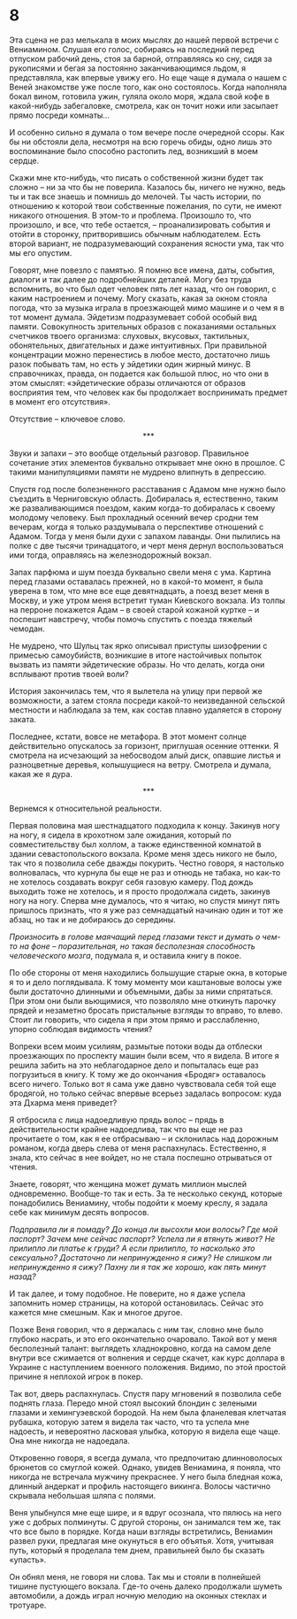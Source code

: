 # 8 {-}

Эта сцена не раз мелькала в моих мыслях до нашей первой встречи с Вениамином. Слушая его голос, собираясь на последний перед отпуском рабочий день, стоя за барной, отправляясь ко сну, сидя за рукописями и бегая за постоянно заканчивающимся льдом, я представляла, как впервые увижу его. Но еще чаще я думала о нашем с Веней знакомстве уже после того, как оно состоялось. Когда наполняла бокал вином, готовила ужин, гуляла около моря, ждала свой кофе в какой-нибудь забегаловке, смотрела, как он точит ножи или засыпает прямо посреди комнаты… 

И особенно сильно я думала о том вечере после очередной ссоры. Как бы ни обстояли дела, несмотря на всю горечь обиды, одно лишь это воспоминание было способно растопить лед, возникший в моем сердце. 

Скажи мне кто-нибудь, что писать о собственной жизни будет так сложно – ни за что бы не поверила. Казалось бы, ничего не нужно, ведь ты и так все знаешь и помнишь до мелочей. Ты часть истории, по отношению к которой твои собственные пожелания, по сути, не имеют никакого отношения. В этом-то и проблема. Произошло то, что произошло, и все, что тебе остается, – проанализировать события и отойти в сторонку, притворившись обычным наблюдателем. Есть второй вариант, не подразумевающий сохранения ясности ума, так что мы его опустим. 

Говорят, мне повезло с памятью. Я помню все имена, даты, события, диалоги и так далее до подробнейших деталей. Могу без труда вспомнить, во что был одет человек пять лет назад, что он говорил, с каким настроением и почему. Могу сказать, какая за окном стояла погода, что за музыка играла в проезжающей мимо машине и о чем я в тот момент думала. Эйдетизм подразумевает собой особый вид памяти. Совокупность зрительных образов с показаниями остальных счетчиков твоего организма: слуховых, вкусовых, тактильных, обонятельных, двигательных и даже интуитивных. При правильной концентрации можно перенестись в любое место, достаточно лишь разок побывать там, но есть у эйдетики один жирный минус. В справочниках, правда, он подается как большой плюс, но что они в этом смыслят: «эйдетические образы отличаются от образов восприятия тем, что человек как бы продолжает воспринимать предмет в момент его отсутствия».

Отсутствие – ключевое слово.

<div style="text-align: center;">***</div>

Звуки и запахи – это вообще отдельный разговор. Правильное сочетание этих элементов буквально открывает мне окно в прошлое. С такими манипуляциями памяти не мудрено влипнуть в депрессию.

Спустя год после болезненного расставания с Адамом мне нужно было съездить в Черниговскую область. Добиралась я, естественно, таким же разваливающимся поездом, каким когда-то добиралась к своему молодому человеку. Был прохладный осенний вечер сродни тем вечерам, когда я только раздумывала о перспективе отношений с Адамом. Тогда у меня были духи с запахом лаванды. Они пылились на полке с две тысячи тринадцатого, и черт меня дернул воспользоваться ими тогда, оправляясь на железнодорожный вокзал. 

Запах парфюма и шум поезда буквально свели меня с ума. Картина перед глазами оставалась прежней, но в какой-то момент, я была уверена в том, что мне все еще девятнадцать, а поезд везет меня в Москву, и уже утром меня встретит туман Киевского вокзала. Из толпы на перроне покажется Адам –  в своей старой кожаной куртке – и поспешит навстречу, чтобы помочь спустить с поезда тяжелый чемодан.

Не мудрено, что Шульц так ярко описывал приступы шизофрении с примесью самоубийств, возникшие в итоге настойчивых попыток вызвать из памяти эйдетические образы. Но что делать, когда они всплывают против твоей воли?

История закончилась тем, что я вылетела на улицу при первой же возможности, а затем стояла посреди какой-то неизведанной сельской местности и наблюдала за тем, как состав плавно удаляется в сторону заката.  

Последнее, кстати, вовсе не метафора. В этот момент солнце действительно опускалось за горизонт, приглушая осенние оттенки. Я смотрела на исчезающий за небосводом алый диск, опавшие листья и разноцветные деревья, колышущиеся на ветру. Смотрела и думала, какая же я дура.

<div style="text-align: center;">***</div>

Вернемся к относительной реальности.

Первая половина мая шестнадцатого подходила к концу. Закинув ногу на ногу, я сидела в крохотном зале ожидания, который по совместительству был холлом, а также единственной комнатой в здании севастопольского вокзала. Кроме меня здесь никого не было, так что я позволила себе дважды покурить. Честно говоря, я настолько волновалась, что курнула бы еще не раз и отнюдь не табака, но как-то не хотелось создавать вокруг себя газовую камеру. Под дождь выходить тоже не хотелось, и я просто продолжала сидеть, закинув ногу на ногу. Сперва мне думалось, что я читаю, но спустя минут пять пришлось признать, что я уже раз семнадцатый начинаю один и тот же абзац, но так и не добираюсь до середины.

*Произносить в голове маячащий перед глазами текст и думать о чем-то на фоне – поразительная, но такая бесполезная способность человеческого мозга*, подумала я, и оставила книгу в покое.

По обе стороны от меня находились большущие старые окна, в которые я то и дело поглядывала. К тому моменту мои каштановые волосы уже были достаточно длинными и объемными, дабы за ними спрятаться. При этом они были вьющимися, что позволяло мне откинуть парочку прядей и незаметно бросать пристальные взгляды то вправо, то влево. Стоит ли говорить, что сидела я при этом прямо и расслабленно, упорно соблюдая видимость чтения? 

Вопреки всем моим усилиям, размытые потоки воды да отблески проезжающих по проспекту машин были всем, что я видела. В итоге я решила забить на это неблагодарное дело и попыталась еще раз погрузиться в книгу. К тому же до окончания «Бродяг» оставалось всего ничего. Только вот я сама уже давно чувствовала себя той еще бродягой, но только сейчас впервые всерьез задалась вопросом: куда эта Дхарма меня приведет?

Я отбросила с лица надоедливую прядь волос – прядь в действительности крайне надоедлива, так что вы еще не раз прочитаете о том, как я ее отбрасываю – и склонилась над дорожным романом, когда дверь слева от меня распахнулась. Естественно, я знала, кто сейчас в нее войдет, но не стала поспешно отрываться от чтения. 

Знаете, говорят, что женщина может думать миллион мыслей одновременно. Вообще-то так и есть. За те несколько секунд, которые понадобились Вениамину, чтобы подойти к моему креслу, я задала себе как минимум десять вопросов. 

*Подправила ли я помаду? До конца ли высохли мои волосы? Где мой паспорт? Зачем мне сейчас паспорт? Успела ли я втянуть живот? Не прилипло ли платье к груди? А если прилипло, то насколько это сексуально? Достаточно ли непринужденно я сижу? Не слишком ли непринужденно я сижу? Пахну ли я так же хорошо, как пять минут назад?*

И так далее, и тому подобное. Не поверите, но я даже успела запомнить номер страницы, на которой остановилась. Сейчас это кажется мне смешным. Как и многое другое.

Позже Веня говорил, что я держалась с ним так, словно мне было глубоко насрать, и это его окончательно очаровало. Такой вот у меня бесполезный талант: выглядеть хладнокровно, когда на самом деле внутри все сжимается от волнения и сердце скачет, как курс доллара в Украине с наступлением военного положения. Видимо, по этой простой причине я неплохой игрок в покер.

Так вот, дверь распахнулась. Спустя пару мгновений я позволила себе поднять глаза. Передо мной стоял высокий блондин с зелеными глазами и хемингуэевской бородой. На нем была фланелевая клетчатая рубашка, которую затем я видела так часто, что та успела мне надоесть, и невероятно ласковая улыбка, которую я видела еще чаще. Она мне никогда не надоедала. 

Откровенно говоря, я всегда думала, что предпочитаю длинноволосых брюнетов со смуглой кожей. Однако, увидев Вениамина, я поняла, что никогда не встречала мужчину прекраснее. У него была бледная кожа, длинный андеркат и профиль настоящего викинга. Волосы частично скрывала небольшая шляпа с полями. 

Веня улыбнулся мне еще шире, и я вдруг осознала, что пялюсь на него уже с добрых полминуты. С другой стороны, он занимался тем же, так что все было в порядке. Когда наши взгляды встретились, Вениамин развел руки, предлагая мне окунуться в его объятья. Хотя, учитывая путь, который я проделала тем днем, правильней было бы сказать «упасть».

Он обнял меня, не говоря ни слова. Так мы и стояли в полнейшей тишине пустующего вокзала. Где-то очень далеко продолжали шуметь автомобили, а дождь играл ночную мелодию на оконных стеклах и тротуаре.
